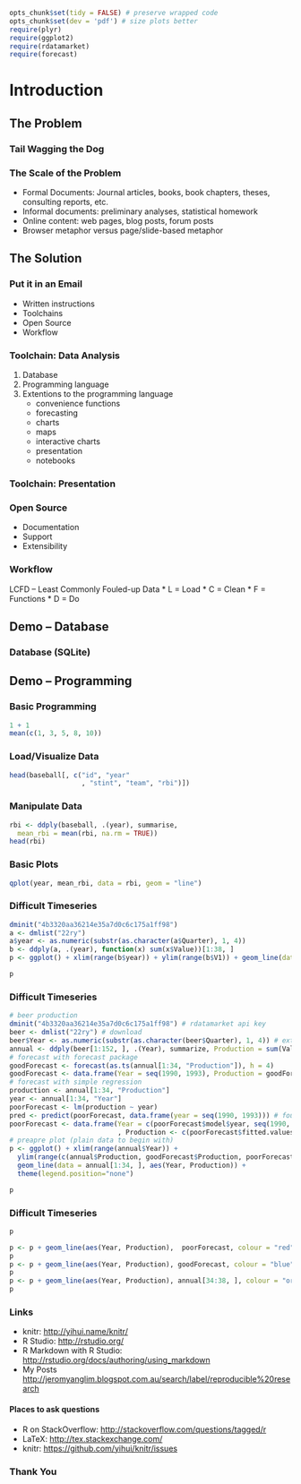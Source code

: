 ```r
opts_chunk$set(tidy = FALSE) # preserve wrapped code
opts_chunk$set(dev = 'pdf') # size plots better
require(plyr)
require(ggplot2)
require(rdatamarket)
require(forecast)
```

# Introduction

## The Problem

### Tail Wagging the Dog

### The Scale of the Problem
* Formal Documents: Journal articles, books, book chapters, theses, consulting reports, etc.
* Informal documents: preliminary analyses, statistical homework
* Online content: web pages, blog posts, forum posts
* Browser metaphor versus page/slide-based metaphor


## The Solution

### Put it in an Email
* Written instructions
* Toolchains
* Open Source
* Workflow

### Toolchain: Data Analysis
1.  Database
1.  Programming language
1.  Extentions to the programming language
    * convenience functions
    * forecasting
    * charts
    * maps
    * interactive charts
    * presentation
    * notebooks

### Toolchain: Presentation

### Open Source
* Documentation
* Support
* Extensibility

### Workflow
LCFD -- Least Commonly Fouled-up Data
* L = Load
* C = Clean
* F = Functions
* D = Do

## Demo -- Database

### Database (SQLite)

## Demo -- Programming

### Basic Programming
```r
1 + 1
mean(c(1, 3, 5, 8, 10))
```

### Load/Visualize Data

```r
head(baseball[, c("id", "year"  
                  , "stint", "team", "rbi")])
```

### Manipulate Data
```r
rbi <- ddply(baseball, .(year), summarise,  
  mean_rbi = mean(rbi, na.rm = TRUE))
head(rbi)
```

### Basic Plots
```r
qplot(year, mean_rbi, data = rbi, geom = "line")
```

### Difficult Timeseries
```r
dminit("4b3320aa36214e35a7d0c6c175a1ff98")
a <- dmlist("22ry")
a$year <- as.numeric(substr(as.character(a$Quarter), 1, 4))
b <- ddply(a, .(year), function(x) sum(x$Value))[1:38, ]
p <- ggplot() + xlim(range(b$year)) + ylim(range(b$V1)) + geom_line(data = b[1:34, ], aes(year, V1))
```

```r
p
```

### Difficult Timeseries
```r
# beer production
dminit("4b3320aa36214e35a7d0c6c175a1ff98") # rdatamarket api key
beer <- dmlist("22ry") # download
beer$Year <- as.numeric(substr(as.character(beer$Quarter), 1, 4)) # extract year from quarter
annual <- ddply(beer[1:152, ], .(Year), summarize, Production = sum(Value)) # summarize by year
# forecast with forecast package
goodForecast <- forecast(as.ts(annual[1:34, "Production"]), h = 4)
goodForecast <- data.frame(Year = seq(1990, 1993), Production = goodForecast$mean) # df for ggplot
# forecast with simple regression
production <- annual[1:34, "Production"]
year <- annual[1:34, "Year"]
poorForecast <- lm(production ~ year) 
pred <- predict(poorForecast, data.frame(year = seq(1990, 1993))) # four-year forecast
poorForecast <- data.frame(Year = c(poorForecast$model$year, seq(1990, 1993))
                           , Production <- c(poorForecast$fitted.values, pred))
# preapre plot (plain data to begin with)
p <- ggplot() + xlim(range(annual$Year)) + 
  ylim(range(c(annual$Production, goodForecast$Production, poorForecast$Production))) + 
  geom_line(data = annual[1:34, ], aes(Year, Production)) + 
  theme(legend.position="none")
```

```r
p
```

### Difficult Timeseries
```r
p
```

```r
p <- p + geom_line(aes(Year, Production),  poorForecast, colour = "red")
p
p <- p + geom_line(aes(Year, Production), goodForecast, colour = "blue")
p
p <- p + geom_line(aes(Year, Production), annual[34:38, ], colour = "orange")
p
```

### Links

* knitr: <http://yihui.name/knitr/>
* R Studio: <http://rstudio.org/>
* R Markdown with R Studio: <http://rstudio.org/docs/authoring/using_markdown>
* My Posts  <http://jeromyanglim.blogspot.com.au/search/label/reproducible%20research>

#### Places to ask questions
* R on StackOverflow: <http://stackoverflow.com/questions/tagged/r>
* LaTeX: <http://tex.stackexchange.com/>
* knitr: <https://github.com/yihui/knitr/issues>

### Thank You

\begin{center}
\LARGE{Questions?}
\end{center}


